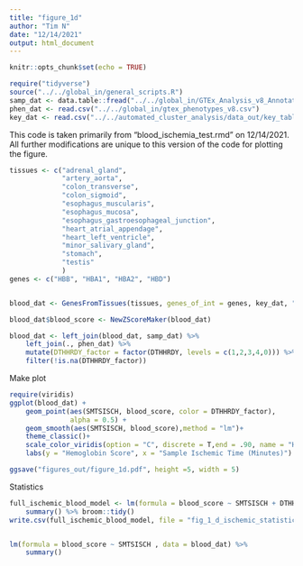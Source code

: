 ```yaml
---
title: "figure_1d"
author: "Tim N"
date: "12/14/2021"
output: html_document
---
```


```r
knitr::opts_chunk$set(echo = TRUE)

```

```r
require("tidyverse")
source("../../global_in/general_scripts.R")
samp_dat <- data.table::fread("../../global_in/GTEx_Analysis_v8_Annotations_SampleAttributesDS.txt")
phen_dat <- read.csv("../../global_in/gtex_phenotypes_v8.csv")
key_dat <- read.csv("../../automated_cluster_analysis/data_out/key_table.csv")
```

This code is taken primarily from "blood_ischemia_test.rmd" on 12/14/2021. All further modifications are unique to this version of the code for plotting the figure. 
```r
tissues <- c("adrenal_gland",
             "artery_aorta",
             "colon_transverse",
             "colon_sigmoid",
             "esophagus_muscularis",
             "esophagus_mucosa",
             "esophagus_gastroesophageal_junction",
             "heart_atrial_appendage",
             "heart_left_ventricle",
             "minor_salivary_gland",
             "stomach",
             "testis"
             )
genes <- c("HBB", "HBA1", "HBA2", "HBD")


blood_dat <- GenesFromTissues(tissues, genes_of_int = genes, key_dat, "../../Setup Code/output/")

blood_dat$blood_score <- NewZScoreMaker(blood_dat)

blood_dat <- left_join(blood_dat, samp_dat) %>%
    left_join(., phen_dat) %>%
    mutate(DTHHRDY_factor = factor(DTHHRDY, levels = c(1,2,3,4,0))) %>%
    filter(!is.na(DTHHRDY_factor))

```

Make plot
```r
require(viridis)
ggplot(blood_dat) +
    geom_point(aes(SMTSISCH, blood_score, color = DTHHRDY_factor),
               alpha = 0.5) +
    geom_smooth(aes(SMTSISCH, blood_score),method = "lm")+
    theme_classic()+
    scale_color_viridis(option = "C", discrete = T,end = .90, name = "Hardy Score") +
    labs(y = "Hemoglobin Score", x = "Sample Ischemic Time (Minutes)")

ggsave("figures_out/figure_1d.pdf", height =5, width = 5)
```

Statistics
```r
full_ischemic_blood_model <- lm(formula = blood_score ~ SMTSISCH + DTHHRDY_factor, data = blood_dat) %>%
    summary() %>% broom::tidy()
write.csv(full_ischemic_blood_model, file = "fig_1_d_ischemic_statistics.csv",quote = FALSE,row.names = FALSE)


lm(formula = blood_score ~ SMTSISCH , data = blood_dat) %>%
    summary()
```

